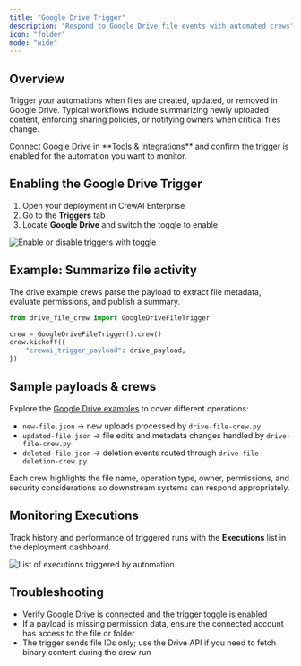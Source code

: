 ```yaml
---
title: "Google Drive Trigger"
description: "Respond to Google Drive file events with automated crews"
icon: "folder"
mode: "wide"
---
```


## Overview

Trigger your automations when files are created, updated, or removed in Google Drive. Typical workflows include summarizing newly uploaded content, enforcing sharing policies, or notifying owners when critical files change.

<Tip>
  Connect Google Drive in **Tools & Integrations** and confirm the trigger is enabled for the automation you want to monitor.
</Tip>

## Enabling the Google Drive Trigger

1. Open your deployment in CrewAI Enterprise
2. Go to the **Triggers** tab
3. Locate **Google Drive** and switch the toggle to enable

<Frame>
  <img src="/images/enterprise/gdrive-trigger.png" alt="Enable or disable triggers with toggle" />
</Frame>

## Example: Summarize file activity

The drive example crews parse the payload to extract file metadata, evaluate permissions, and publish a summary.

```python
from drive_file_crew import GoogleDriveFileTrigger

crew = GoogleDriveFileTrigger().crew()
crew.kickoff({
    "crewai_trigger_payload": drive_payload,
})
```

## Sample payloads & crews

Explore the [Google Drive examples](https://github.com/crewAIInc/crewai-enterprise-trigger-examples/tree/main/google_drive) to cover different operations:

- `new-file.json` → new uploads processed by `drive-file-crew.py`
- `updated-file.json` → file edits and metadata changes handled by `drive-file-crew.py`
- `deleted-file.json` → deletion events routed through `drive-file-deletion-crew.py`

Each crew highlights the file name, operation type, owner, permissions, and security considerations so downstream systems can respond appropriately.

## Monitoring Executions

Track history and performance of triggered runs with the **Executions** list in the deployment dashboard.

<Frame>
  <img src="/images/enterprise/list-executions.png" alt="List of executions triggered by automation" />
</Frame>

## Troubleshooting

- Verify Google Drive is connected and the trigger toggle is enabled
- If a payload is missing permission data, ensure the connected account has access to the file or folder
- The trigger sends file IDs only; use the Drive API if you need to fetch binary content during the crew run
